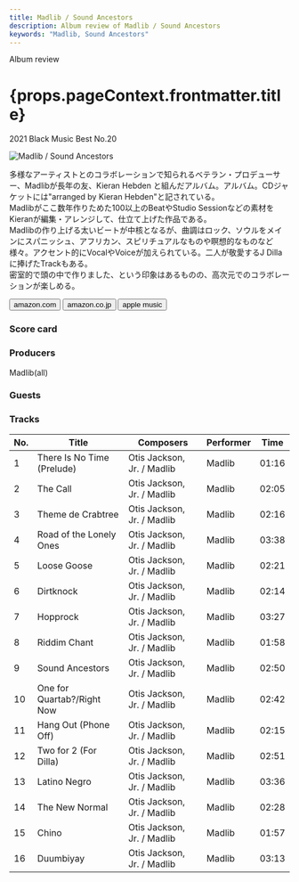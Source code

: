 ```yaml
---
title: Madlib / Sound Ancestors
description: Album review of Madlib / Sound Ancestors
keywords: "Madlib, Sound Ancestors"
---
```






<p className="largeP">Album review</p>
<h1 className="h1--no--margin">{props.pageContext.frontmatter.title}</h1>
<p className="largeP">
  <Link to="/best50/2021/">2021 Black Music Best No.20</Link>
</p>

<Row  className="image-card-group">
	<Column colMd={3} colLg={4} noGutterMdLeft="">
       <ImageCard>

![Madlib / Sound Ancestors](../../images/cd/madlib1L.jpg)

</ImageCard>
	</Column>
	<Column colMd={4} colLg={8} noGutterMdLeft="">
	<p>
		多様なアーティストとのコラボレーションで知られるベテラン・プロデューサー、Madlibが長年の友、Kieran Hebden と組んだアルバム。アルバム。CDジャケットには"arranged by Kieran Hebden"と記されている。
		<br/>Madlibがここ数年作りためた100以上のBeatやStudio Sessionなどの素材をKieranが編集・アレンジして、仕立て上げた作品である。
		<br/>Madlibの作り上げる太いビートが中核となるが、曲調はロック、ソウルをメインにスパニッシュ、アフリカン、スピリチュアルなものや瞑想的なものなど様々。アクセント的にVocalやVoiceが加えられている。二人が敬愛するJ Dillaに捧げたTrackもある。
		<br/>密室的で頭の中で作りました、という印象はあるものの、高次元でのコラボレーションが楽しめる。
	</p>
	<div>
	  <Button className="button-right-mergin"  href="https://amzn.to/3yqgvtA" renderIcon={ArrowUpRight} size='sm' kind='primary'>
      amazon.com
    </Button>
    <Button className="button-right-mergin"  href="https://amzn.to/3jnUXcH" renderIcon={ArrowUpRight} size='sm' kind='secondary'>
      amazon.co.jp
    </Button>
		<Button className="button-right-mergin"  href="https://geo.music.apple.com/us/album/sound-ancestors/1548810974?itsct=music_box_link&itscg=30200&at=11lcug&ct=albums_sound_ancestors&ls=1&app=music" renderIcon={ArrowUpRight} size='sm' kind='tertiary'>
      apple music
    </Button>
		<AdvJS2/>
	</div>
	</Column>
</Row>
<Row >
	<Column colMd={4} colLg={4} noGutterMdLeft="">
		<div>
    	<h3>Score card</h3>
			<SliderJS1 value="5" />
    	<SliderJS2 value="1" />
			<SliderJS3 value="2" />
    	<SliderJS4 value="8" />
		</div>
	</Column>
	<Column colMd={8} colLg={8} noGutterMdLeft="">
		<div>
			<h3>Producers</h3>
			<p>
				Madlib(all)
			</p>
			<h3>Guests</h3>
			<p>
			</p>
		</div>
	</Column>
</Row>

<h3>Tracks</h3>

| No. | Title                      | Composers                  | Performer | Time  |
| --- | -------------------------- | -------------------------- | --------- | ----- |
| 1   | There Is No Time (Prelude) | Otis Jackson, Jr. / Madlib | Madlib    | 01:16 |
| 2   | The Call                   | Otis Jackson, Jr. / Madlib | Madlib    | 02:05 |
| 3   | Theme de Crabtree          | Otis Jackson, Jr. / Madlib | Madlib    | 02:16 |
| 4   | Road of the Lonely Ones    | Otis Jackson, Jr. / Madlib | Madlib    | 03:38 |
| 5   | Loose Goose                | Otis Jackson, Jr. / Madlib | Madlib    | 02:21 |
| 6   | Dirtknock                  | Otis Jackson, Jr. / Madlib | Madlib    | 02:14 |
| 7   | Hopprock                   | Otis Jackson, Jr. / Madlib | Madlib    | 03:27 |
| 8   | Riddim Chant               | Otis Jackson, Jr. / Madlib | Madlib    | 01:58 |
| 9   | Sound Ancestors            | Otis Jackson, Jr. / Madlib | Madlib    | 02:50 |
| 10  | One for Quartab?/Right Now | Otis Jackson, Jr. / Madlib | Madlib    | 02:42 |
| 11  | Hang Out (Phone Off)       | Otis Jackson, Jr. / Madlib | Madlib    | 02:15 |
| 12  | Two for 2 (For Dilla)      | Otis Jackson, Jr. / Madlib | Madlib    | 02:51 |
| 13  | Latino Negro               | Otis Jackson, Jr. / Madlib | Madlib    | 03:36 |
| 14  | The New Normal             | Otis Jackson, Jr. / Madlib | Madlib    | 02:28 |
| 15  | Chino                      | Otis Jackson, Jr. / Madlib | Madlib    | 01:57 |
| 16  | Duumbiyay                  | Otis Jackson, Jr. / Madlib | Madlib    | 03:13 |

<Row>
  <Column colMd={3} colLg={3} noGutterMdLeft>
    <Review1 />
  </Column>
</Row>

<AdvJS3 />
